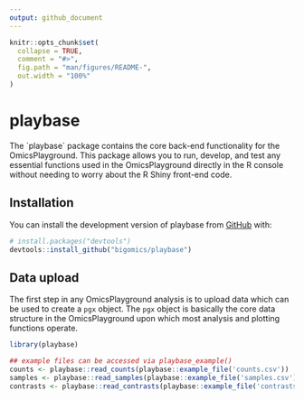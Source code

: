 ```yaml
---
output: github_document
---
```


<!-- README.md is generated from README.Rmd. Please edit that file -->

```r
knitr::opts_chunk$set(
  collapse = TRUE,
  comment = "#>",
  fig.path = "man/figures/README-",
  out.width = "100%"
)
```

# playbase

<!-- badges: start -->
<!-- badges: end -->

The `playbase´ package contains the core back-end functionality for the OmicsPlayground. This package allows you to run, develop, and test any essential functions used in the OmicsPlayground directly in the R console without needing to worry about the R Shiny front-end code.

## Installation

You can install the development version of playbase from [GitHub](https://github.com/) with:

``` r
# install.packages("devtools")
devtools::install_github("bigomics/playbase")
```

## Data upload

The first step in any OmicsPlayground analysis is to upload data which can be used to create a `pgx` object. The `pgx` object is basically the core data structure in the OmicsPlayground upon which most analysis and plotting functions operate.

```r
library(playbase)

## example files can be accessed via playbase_example()
counts <- playbase::read_counts(playbase::example_file('counts.csv'))
samples <- playbase::read_samples(playbase::example_file('samples.csv'))
contrasts <- playbase::read_contrasts(playbase::example_file('contrasts.csv'))

```

